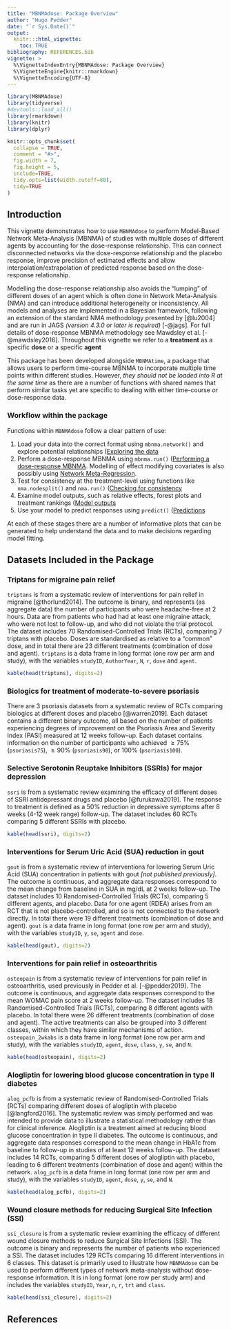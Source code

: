 ```yaml
---
title: "MBNMAdose: Package Overview"
author: "Hugo Pedder"
date: "`r Sys.Date()`"
output:
  knitr:::html_vignette:
    toc: TRUE
bibliography: REFERENCES.bib
vignette: >
  %\VignetteIndexEntry{MBNMAdose: Package Overview}
  %\VignetteEngine{knitr::rmarkdown}
  %\VignetteEncoding{UTF-8}
---
```


```r
library(MBNMAdose)
library(tidyverse)
#devtools::load_all()
library(rmarkdown)
library(knitr)
library(dplyr)

knitr::opts_chunk$set(
  collapse = TRUE,
  comment = "#>",
  fig.width = 7,
  fig.height = 5,
  include=TRUE,
  tidy.opts=list(width.cutoff=80),
  tidy=TRUE
)
```

## Introduction

This vignette demonstrates how to use `MBNMAdose` to perform Model-Based
Network Meta-Analysis (MBNMA) of studies with multiple doses of
different agents by accounting for the dose-response relationship. This
can connect disconnected networks via the dose-response relationship and
the placebo response, improve precision of estimated effects and allow
interpolation/extrapolation of predicted response based on the
dose-response relationship.

Modelling the dose-response relationship also avoids the "lumping" of
different doses of an agent which is often done in Network Meta-Analysis
(NMA) and can introduce additional heterogeneity or inconsistency. All
models and analyses are implemented in a Bayesian framework, following
an extension of the standard NMA methodology presented by [@lu2004] and
are run in JAGS *(version 4.3.0 or later is required)* [-@jags]. For
full details of dose-response MBNMA methodology see Mawdsley et al.
[-@mawdsley2016]. Throughout this vignette we refer to a **treatment**
as a specific **dose** or a specific **agent**

This package has been developed alongside `MBNMAtime`, a package that
allows users to perform time-course MBNMA to incorporate multiple time
points within different studies. However, *they should not be loaded
into R at the same time* as there are a number of functions with shared
names that perform similar tasks yet are specific to dealing with either
time-course *or* dose-response data.

### Workflow within the package

Functions within `MBNMAdose` follow a clear pattern of use:

1.  Load your data into the correct format using `mbnma.network()` and explore potential relationships ([Exploring the data](dataexploration-1.html)
2.  Perform a dose-response MBNMA using `mbnma.run()` ([Performing a dose-response MBNMA](runmbnmadose-2.html). Modelling of effect modifying covariates is also possibly using [Network Meta-Regression](metaregression-6.html).
3.  Test for consistency at the treatment-level using functions like
    `nma.nodesplit()` and `nma.run()` ([Checking for consistency](consistencychecking-3.html)
4.  Examine model outputs, such as relative effects, forest plots and treatment rankings ([Model outputs](outputs-4.html)
5.  Use your model to predict responses using `predict()` ([Predictions](predictions-5.html)

At each of these stages there are a number of informative plots that can
be generated to help understand the data and to make decisions regarding
model fitting.

## Datasets Included in the Package

### Triptans for migraine pain relief

`triptans` is from a systematic review of interventions for pain relief
in migraine [@thorlund2014]. The outcome is binary, and represents (as
aggregate data) the number of participants who were headache-free at 2
hours. Data are from patients who had had at least one migraine attack,
who were not lost to follow-up, and who did not violate the trial
protocol. The dataset includes 70 Randomised-Controlled Trials (RCTs),
comparing 7 triptans with placebo. Doses are standardised as relative to
a "common" dose, and in total there are 23 different treatments
(combination of dose and agent). `triptans` is a data frame in long
format (one row per arm and study), with the variables `studyID`,
`AuthorYear`, `N`, `r`, `dose` and `agent`.

```r
kable(head(triptans), digits=2) 
```

### Biologics for treatment of moderate-to-severe psoriasis

There are 3 psoriasis datasets from a systematic review of RCTs
comparing biologics at different doses and placebo [@warren2019]. Each
dataset contains a different binary outcome, all based on the number of
patients experiencing degrees of improvement on the Psoriasis Area and
Severity Index (PASI) measured at 12 weeks follow-up. Each dataset
contains information on the number of participants who achieved
$\geq75\%$ (`psoriasis75`), $\geq90\%$ (`psoriasis90`), or $100\%$
(`psoriasis100`).

### Selective Serotonin Reuptake Inhibitors (SSRIs) for major depression

`ssri` is from a systematic review examining the efficacy of different
doses of SSRI antidepressant drugs and placebo [@furukawa2019]. The
response to treatment is defined as a 50% reduction in depressive
symptoms after 8 weeks (4-12 week range) follow-up. The dataset includes
60 RCTs comparing 5 different SSRIs with placebo.

```r
kable(head(ssri), digits=2) 
```

### Interventions for Serum Uric Acid (SUA) reduction in gout

`gout` is from a systematic review of interventions for lowering Serum
Uric Acid (SUA) concentration in patients with gout *[not published
previously]*. The outcome is continuous, and aggregate data responses
correspond to the mean change from baseline in SUA in mg/dL at 2 weeks
follow-up. The dataset includes 10 Randomised-Controlled Trials (RCTs),
comparing 5 different agents, and placebo. Data for one agent (RDEA)
arises from an RCT that is not placebo-controlled, and so is not
connected to the network directly. In total there were 19 different
treatments (combination of dose and agent). `gout` is a data frame in
long format (one row per arm and study), with the variables `studyID`,
`y`, `se`, `agent` and `dose`.

```r
kable(head(gout), digits=2) 
```

### Interventions for pain relief in osteoarthritis

`osteopain` is from a systematic review of interventions for pain relief
in osteoarthritis, used previously in Pedder et al. [-@pedder2019]. The
outcome is continuous, and aggregate data responses correspond to the
mean WOMAC pain score at 2 weeks follow-up. The dataset includes 18
Randomised-Controlled Trials (RCTs), comparing 8 different agents with
placebo. In total there were 26 different treatments (combination of
dose and agent). The active treatments can also be grouped into 3
different classes, within which they have similar mechanisms of action.
`osteopain_2wkabs` is a data frame in long format (one row per arm and
study), with the variables `studyID`, `agent`, `dose`, `class`, `y`,
`se`, and `N`.

```r
kable(head(osteopain), digits=2) 
```

### Alogliptin for lowering blood glucose concentration in type II diabetes

`alog_pcfb` is from a systematic review of Randomised-Controlled Trials
(RCTs) comparing different doses of alogliptin with placebo
[@langford2016]. The systematic review was simply performed and was
intended to provide data to illustrate a statistical methodology rather
than for clinical inference. Alogliptin is a treatment aimed at reducing
blood glucose concentration in type II diabetes. The outcome is
continuous, and aggregate data responses correspond to the mean change
in HbA1c from baseline to follow-up in studies of at least 12 weeks
follow-up. The dataset includes 14 RCTs, comparing 5 different doses of
alogliptin with placebo, leading to 6 different treatments (combination
of dose and agent) within the network. `alog_pcfb` is a data frame in
long format (one row per arm and study), with the variables `studyID`,
`agent`, `dose`, `y`, `se`, and `N`.

```r
kable(head(alog_pcfb), digits=2) 
```


### Wound closure methods for reducing Surgical Site Infection (SSI)

`ssi_closure` is from a systematic review examining the efficacy of different wound closure methods to reduce Surgical Site Infections (SSI).  The outcome is binary and represents the number of patients who experienced a SSI. The dataset includes 129 RCTs comparing 16 different interventions in 6 classes. This dataset is primarily used to illustrate how `MBNMAdose` can be used to perform different types of network meta-analysis without dose-response information. It is in long format (one row per study arm) and includes the variables `studyID`, `Year`, `n`, `r`, `trt` and `class`.

```r
kable(head(ssi_closure), digits=2) 
```


## References
